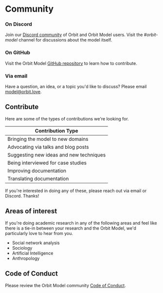 # Community

### On Discord

Join our [Discord community](https://discord.orbit.love/) of Orbit and Orbit Model users.
Visit the _#orbit-model_ channel for discussions about the model itself.

### On GitHub

Visit the Orbit Model [GitHub repository](https://github.com/orbit-love/orbit-model)
to learn how to contribute.

### Via email

Have a question, an idea, or a topic you'd like to discuss? Please
email [model@orbit.love](mail:model@orbit.love).

## Contribute

Here are some of the types of contributions we're looking for.

| Contribution Type                       |
| --------------------------------------- |
| Bringing the model to new domains       |
| Advocating via talks and blog posts     |
| Suggesting new ideas and new techniques |
| Being interviewed for case studies      |
| Improving documentation                 |
| Translating documentation               |

If you're interested in doing any of these, please reach out via email or
Discord. Thanks!

## Areas of interest

If you're doing academic research in any of the following areas and
feel like there is a tie-in between your research and the Orbit Model,
we'd particularly love to hear from you.

- Social network analysis
- Sociology
- Artificial Intelligence
- Anthropology

## Code of Conduct

Please review the Orbit Model community [Code of
Conduct](https://github.com/orbit-love/orbit-model/blob/main/CODE_OF_CONDUCT.md).
